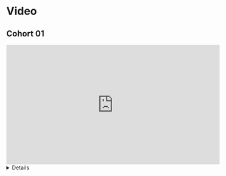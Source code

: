# Video {-}

## Cohort 01

<iframe width="560" height="315" src="https://www.youtube.com/embed/GpKBYWkrwQI" title="Python for Data Analysis: Data Cleaning and Preparation (py4da01 7)" frameborder="0" allow="accelerometer; autoplay; clipboard-write; encrypted-media; gyroscope; picture-in-picture" allowfullscreen></iframe>

<summary><details>
```
00:10:09	Isabella Velásquez:	ahhh I had to set my interpreter in RStudio (via Global options>Python)! that's why it worked from the terminal but not from the Render button.
```
</details>
</summary>

